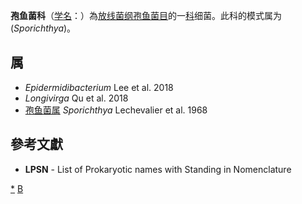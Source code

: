 {{Automatic taxobox
| taxon = Sporichthyaceae
| authority = Rainey et al. 1997
| parent authority =  Nouioui et al. 2018
| type genus = 孢鱼菌属<br>Sporichthya
| type genus authority = Lechevalier et al. 1968 
}}
'''孢鱼菌科'''（[[学名|学名]]：{{lang|la|''Sporichthyaceae''}}）為[[放线菌纲|放线菌纲]][[孢鱼菌目|孢鱼菌目]]的一[[科|科]]细菌。此科的模式属为(''Sporichthya'')。

==属==
* ''Epidermidibacterium'' Lee et al. 2018
* ''Longivirga'' Qu et al. 2018
* [[孢鱼菌属|孢鱼菌属]] ''Sporichthya'' Lechevalier et al. 1968

==參考文獻==
{{reflist}}
* '''LPSN''' - List of Prokaryotic names with Standing in Nomenclature

{{taxonbar}}

[[Category:_孢鱼菌科|*]]
[[Category:1997年描述的分类群|B]]